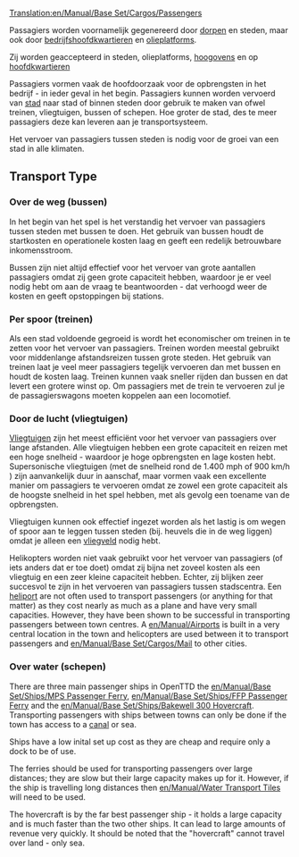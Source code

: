 [[Translation:en/Manual/Base Set/Cargos/Passengers]]
{{nl/Vertaling|en/Manual/Base Set/Cargos/Passengers|15}}

{{nl/Manual/Base Set/Cargos/Vracht|name=Passagiers
|image=en/Manual/Base Set/Cargos/Town.png
|geproduceerd=[[nl/Manual/Gemeente|Gemeente]], [[nl/Manual/Base Set/Industries/Olieplatform|Olieplatform]], [[nl/Archive/Manual/Hoofdkwartier|Hoofdkwartier]]
|geaccepteerd=[[nl/Manual/Gemeente|Gemeente]], [[nl/Manual/Base Set/Industries/Olieplatform|Olieplatform]], [[nl/Manual/Base Set/Industries/Hoogoven|Hoogoven]], [[nl/Archive/Manual/Hoofdkwartier|Hoofdkwartier]]
}}

Passagiers worden voornamelijk gegenereerd door [[nl/Manual/Gemeente|dorpen]] en steden, maar ook door [[nl/Archive/Manual/Hoofdkwartier|bedrijfshoofdkwartieren]] en [[nl/Manual/Base Set/Industries/Olieplatform|olieplatforms]].

Zij worden geaccepteerd in steden, olieplatforms, [[nl/Manual/Base Set/Industries/Hoogoven|hoogovens]] en op [[nl/Archive/Manual/Hoofdkwartier|hoofdkwartieren]]

Passagiers vormen vaak de hoofdoorzaak voor de opbrengsten in het bedrijf - in ieder geval in het begin. Passagiers kunnen worden vervoerd van [[nl/Manual/Gemeente|stad]] naar stad of binnen steden door gebruik te maken van ofwel treinen, vliegtuigen, bussen of schepen. Hoe groter de stad, des te meer passagiers deze kan leveren aan je transportsysteem.

Het vervoer van passagiers tussen steden is nodig voor de groei van een stad in alle klimaten.

==Transport Type==

===Over de weg (bussen)===
In het begin van het spel is het verstandig het vervoer van passagiers tussen steden met bussen te doen. Het gebruik van bussen houdt de startkosten en operationele kosten laag en geeft een redelijk betrouwbare inkomensstroom.  

Bussen zijn niet altijd effectief voor het vervoer van grote aantallen passagiers omdat zij geen grote capaciteit hebben, waardoor je er veel nodig hebt om aan de vraag te beantwoorden - dat verhoogd weer de kosten en geeft opstoppingen bij stations.

===Per spoor (treinen)===
Als een stad voldoende gegroeid is wordt het economischer om treinen in te zetten voor het vervoer van passagiers. Treinen worden meestal gebruikt voor middenlange afstandsreizen tussen grote steden. Het gebruik van treinen laat je veel meer passagiers tegelijk vervoeren dan met bussen en houdt de kosten laag. Treinen kunnen vaak sneller rijden dan bussen en dat levert een grotere winst op. Om passagiers met de trein te vervoeren zul je de passagierswagons moeten koppelen aan een locomotief.

===Door de lucht (vliegtuigen)===
[[nl/Manual/Vliegtuigen|Vliegtuigen]] zijn het meest efficiënt voor het vervoer van passagiers over lange afstanden. Alle vliegtuigen hebben een grote capaciteit en reizen met een hoge snelheid - waardoor je hoge opbrengsten en lage kosten hebt. Supersonische vliegtuigen (met de snelheid rond de 1.400 mph of 900 km/h ) zijn aanvankelijk duur in aanschaf, maar vormen vaak een excellente manier om passagiers te vervoeren omdat ze zowel een grote capaciteit als de hoogste snelheid in het spel hebben, met als gevolg een toename van de opbrengsten.

Vliegtuigen kunnen ook effectief ingezet worden als het lastig is om wegen of spoor aan te leggen tussen steden (bij. heuvels die in de weg liggen) omdat je alleen een [[nl/Manual/Vliegveld|vliegveld]] nodig hebt.

Helikopters worden niet vaak gebruikt voor het vervoer van passagiers (of iets anders dat er toe doet) omdat zij bijna net zoveel kosten als een vliegtuig en een zeer kleine capaciteit hebben. Echter, zij blijken zeer succesvol te zijn in het vervoeren van passagiers tussen stadscentra. Een [[nl/Vliegvelden#helikopter-vliegvelden|heliport]] are not often used to transport passengers (or anything for that matter) as they cost nearly as much as a plane and have very small capacities.  However, they have been shown to be successful in transporting passengers between town centres.  A [[en/Manual/Airports]] is built in a very central location in the town and helicopters are used between it to transport passengers and [[en/Manual/Base Set/Cargos/Mail]] to other cities.

===Over water (schepen)===
There are three main passenger ships in OpenTTD the [[en/Manual/Base Set/Ships/MPS Passenger Ferry]], [[en/Manual/Base Set/Ships/FFP Passenger Ferry]] and the [[en/Manual/Base Set/Ships/Bakewell 300 Hovercraft]].  Transporting passengers with ships between towns can only be done if the town has access to a [[en/Manual/Water Transport Tiles|canal]] or sea. 

Ships have a low inital set up cost as they are cheap and require only a dock to be of use.

The ferries should be used for transporting passengers over large distances; they are slow but their large capacity makes up for it.  However, if the ship is travelling long distances then [[en/Manual/Water Transport Tiles]] will need to be used.

The hovercraft is by the far best passenger ship - it holds a large capacity and is much faster than the two other ships. It can lead to large amounts of revenue very quickly.  It should be noted that the "hovercraft" cannot travel over land - only sea.